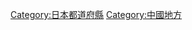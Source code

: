 {{Catnav|頁面分類|地理|行政区划|各國行政區劃|日本行政區劃|日本都道府縣}}
{{Catnav|頁面分類|地理|各國地理|日本地理|日本行政區劃|日本都道府縣}}
{{Catnav|頁面分類|各種主題的頁面分類|按國家分類|各國行政區劃|日本行政區劃|日本都道府縣}}
{{catmore}}
{{日本行政區劃分類導航|}}
{{Commons category|Tottori prefecture}}

{{DEFAULTSORT:Tottori}}
[[Category:日本都道府縣|Category:日本都道府縣]]
[[Category:中國地方|Category:中國地方]]